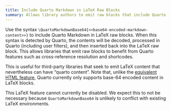 ```yaml
---
title: Include Quarto Markdown in LaTeX Raw Blocks
summary: Allows library authors to emit raw blocks that include Quarto features like cross-references or shortcodes.
---
```


Use the syntax `\QuartoMarkdownBase64{<<base64-encoded-markdown-content>>}` 
to include Quarto Markdown in LaTeX raw blocks. 
When this syntax is detected by Quarto, the contents will be decoded, 
processed in Quarto (including user filters), and then inserted back into the LaTeX raw block.
This allows libraries that emit raw blocks to benefit
from Quarto features such as cross-reference resolution and shortcodes.

This is useful for third-party libraries that seek to emit LaTeX content that nevertheless 
can have "quarto content". Note that, unlike the [equivalent HTML feature](/docs/authoring/tables.qmd#html-tables), 
Quarto currently only supports base-64 encoded content in LaTeX blocks.

This LaTeX feature cannot currently be disabled.
We expect this to not be necessary because `QuartoMarkdownBase64` is unlikely to conflict with
existing LaTeX environments.
